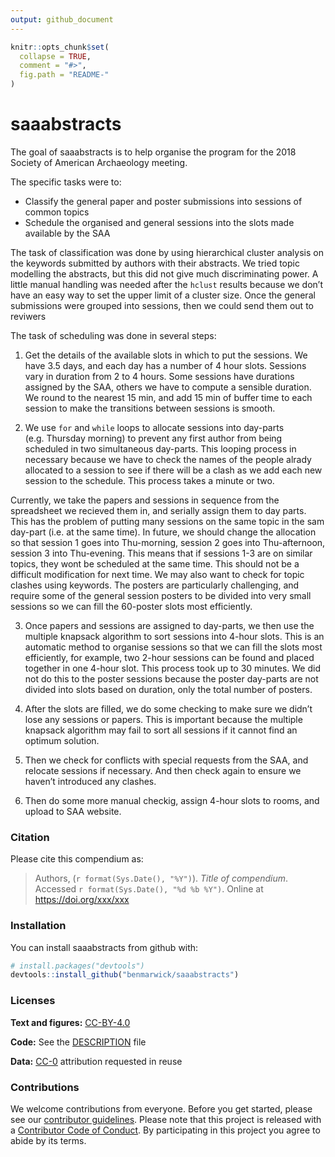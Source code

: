 ```yaml
---
output: github_document
---
```


<!-- README.md is generated from README.Rmd. Please edit that file -->

```r
knitr::opts_chunk$set(
  collapse = TRUE,
  comment = "#>",
  fig.path = "README-"
)
```

# saaabstracts

The goal of saaabstracts is to help organise the program for the 2018 Society of American Archaeology meeting.

The specific tasks were to:

- Classify the general paper and poster submissions into sessions of common topics    
- Schedule the organised and general sessions into the slots made available by the SAA

The task of classification was done by using hierarchical cluster analysis on the keywords submitted by authors with their abstracts. We tried topic modelling the abstracts, but this did not give much discriminating power. A little manual handling was needed after the `hclust` results because we don't have an easy way to set the upper limit of a cluster size. Once the general submissions were grouped into sessions, then we could send them out to reviwers

The task of scheduling was done in several steps:   

1. Get the details of the available slots in which to put the sessions. We have 3.5 days, and each day has a number of 4 hour slots. Sessions vary in duration from 2 to 4 hours. Some sessions have durations assigned by the SAA, others we have to compute a sensible duration. We round to the nearest 15 min, and add 15 min of buffer time to each session to make the transitions between sessions is smooth.    

2. We use `for` and `while` loops to allocate sessions into day-parts (e.g. Thursday morning) to prevent any first author from being scheduled in two simultaneous day-parts. This looping process in necessary because we have to check the names of the people alrady allocated to a session to see if there will be a clash as we add each new session to the schedule. This process takes a minute or two. 

Currently, we take the papers and sessions in sequence from the spreadsheet we recieved them in, and serially assign them to day parts. This has the problem of putting many sessions on the same topic in the sam day-part (i.e. at the same time). In future, we should change the allocation so that session 1 goes into Thu-morning, session 2 goes into Thu-afternoon, session 3 into Thu-evening. This means that if sessions 1-3 are on similar topics, they wont be scheduled at the same time. This should not be a difficult modification for next time. We may also want to check for topic clashes using keywords. The posters are particularly challenging, and require some of the general session posters to be divided into very small sessions so we can fill the 60-poster slots most efficiently. 

3. Once papers and sessions are assigned to day-parts, we then use the multiple knapsack algorithm to sort sessions into 4-hour slots. This is an automatic method to organise sessions so that we can fill the slots most efficiently, for example, two 2-hour sessions can be found and placed together in one 4-hour slot. This process took up to 30 minutes. We did not do this to the poster sessions because the poster day-parts are not divided into slots based on duration, only the total number of posters.

4. After the slots are filled, we do some checking to make sure we didn't lose any sessions or papers. This is important because the multiple knapsack algorithm may fail to sort all sessions if it cannot find an optimum solution. 

5. Then we check for conflicts with special requests from the SAA, and relocate sessions if necessary. And then check again to ensure we haven't introduced any clashes. 

6. Then do some more manual checkig, assign 4-hour slots to rooms, and upload to SAA website. 


### Citation

Please cite this compendium as:

> Authors, (`r format(Sys.Date(), "%Y")`). _Title of compendium_. Accessed `r format(Sys.Date(), "%d %b %Y")`. Online at <https://doi.org/xxx/xxx>

### Installation

You can install saaabstracts from github with:

```r
# install.packages("devtools")
devtools::install_github("benmarwick/saaabstracts")
```

### Licenses

**Text and figures:**  [CC-BY-4.0](http://creativecommons.org/licenses/by/4.0/)

**Code:** See the [DESCRIPTION](DESCRIPTION) file

$\textbf{Data:}$ [CC-0](http://creativecommons.org/publicdomain/zero/1.0/) attribution requested in reuse

### Contributions

We welcome contributions from everyone. Before you get started, please see our [contributor guidelines](CONTRIBUTING.md). Please note that this project is released with a [Contributor Code of Conduct](CONDUCT.md). By participating in this project you agree to abide by its terms.
